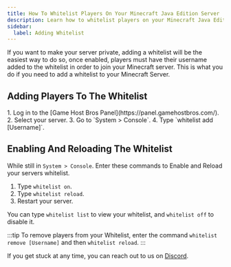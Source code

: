 ---
title: How To Whitelist Players On Your Minecraft Java Edition Server
description: Learn how to whitelist players on your Minecraft Java Edition Server
sidebar:
  label: Adding Whitelist
---

If you want to make your server private, adding a whitelist will be the easiest way to do so, once enabled, players must have their username added to the whitelist in order to join your Minecraft server. This is what you do if you need to add a whitelist to your Minecraft Server.

## Adding Players To The Whitelist

<Steps>
  1. Log in to the [Game Host Bros Panel](https://panel.gamehostbros.com/).
  2. Select your server.
  3. Go to `System > Console`.
  4. Type `whitelist add [Username]`.
</Steps>

## Enabling And Reloading The Whitelist

While still in `System > Console`. Enter these commands to Enable and Reload your servers whitelist.
<Steps>
  1. Type `whitelist on`.
  2. Type `whitelist reload`.
  3. Restart your server.
</Steps>

You can type `whitelist list` to view your whitelist, and `whitelist off` to disable it.

:::tip
To remove players from your Whitelist, enter the command `whitelist remove [Username]` and then `whitelist reload`.
:::

If you get stuck at any time, you can reach out to us on [Discord](https://discord.gg/FN4XgbAwzr).
